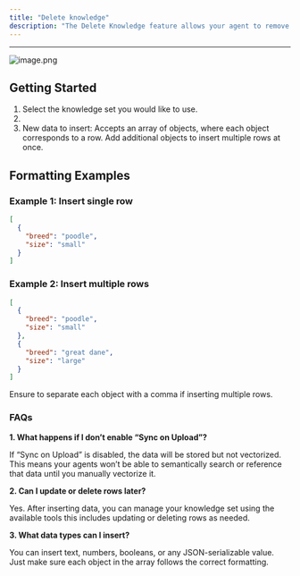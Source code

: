 ```yaml
---
title: "Delete knowledge"
description: "The Delete Knowledge feature allows your agent to remove information from your knowledge table—making it easy to manage and keep your data relevant and up to date. "
---
```


---

![image.png](/images/image.png)

## Getting Started

1. Select the knowledge set you would like to use.
2. 
3. New data to insert: Accepts an array of objects, where each object corresponds to a row. Add additional objects to insert multiple rows at once.

## Formatting Examples

### Example 1: Insert single row

```json
[
  {
    "breed": "poodle",
    "size": "small"
  }
]
```

### Example 2: Insert multiple rows

```json
[
  {
    "breed": "poodle",
    "size": "small"
  }, 
  {
    "breed": "great dane",
    "size": "large"
  }
]
```

<Note>
  Ensure to separate each object with a comma if inserting multiple rows.
</Note>

### **FAQs**

**1. What happens if I don’t enable “Sync on Upload”?**

If “Sync on Upload” is disabled, the data will be stored but not vectorized. This means your agents won’t be able to semantically search or reference that data until you manually vectorize it.

**2. Can I update or delete rows later?**

Yes. After inserting data, you can manage your knowledge set using the available tools this includes updating or deleting rows as needed.

**3. What data types can I insert?**

You can insert text, numbers, booleans, or any JSON-serializable value. Just make sure each object in the array follows the correct formatting.